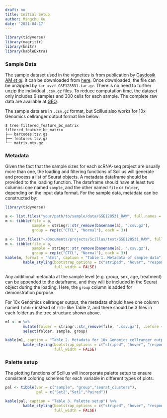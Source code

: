 ```yaml
---
draft: no
title: Initial Setup
author: Mingchu Xu
date: '2021-04-17'
---
```


```r
library(tidyverse)
library(magrittr)
library(knitr)
library(kableExtra)
```

### Sample Data

The sample dataset used in the vignettes is from publication by [Gaydosik AM *et al*](https://www.ncbi.nlm.nih.gov/pubmed/31010835). It can be downloaded from [here](https://github.com/xmc811/Scillus/blob/development/test/GSE128531.tar.gz). Once downloaded, the file can be unzipped by `tar xvzf GSE128531.tar.gz`. There is no need to further unzip the individual `.csv.gz` files. To reduce computation time, the dataset only includes 6 samples and 300 cells for each sample. The complete raw data are available at [GEO](https://www.ncbi.nlm.nih.gov/geo/query/acc.cgi?acc=GSE128531).

The sample data are in `.csv.gz` format, but Scillus also works for 10x Genomics cellranger output format like below:

```console
$ tree filtered_feature_bc_matrix
filtered_feature_bc_matrix
├── barcodes.tsv.gz
├── features.tsv.gz
└── matrix.mtx.gz
```

### Metadata

Given the fact that the sample sizes for each scRNA-seq project are usually more than one, the loading and filtering functions of Scillus will generate and process a list of Seurat objects. A metadata dataframe should be provided to the loading function. The dataframe should have at least two columns: one named `sample`, and the other named `file` or `folder`, depending on the input data format. For the sample data, metadata can be constructed by:

```r
library(tidyverse)

a <- list.files("your/path/to/sample/data/GSE128531_RAW", full.names = TRUE)
m <- tibble(file = a, 
            sample = stringr::str_remove(basename(a), ".csv.gz"),
            group = rep(c("CTCL", "Normal"), each = 3))
```

```r
a <- list.files("~/Documents/projects/Scillus/test/GSE128531_RAW", full.names = TRUE)
m <- tibble(file = a, 
            sample = stringr::str_remove(basename(a), ".csv.gz"),
            group = rep(c("CTCL", "Normal"), each = 3))
kable(m, format = "html", caption = "Table 1. Metadata of sample data") %>%
        kable_styling(bootstrap_options = c("striped", "hover", "responsive"),
                      full_width = FALSE)
```

Any additional metadata at the sample level (e.g. group, sex, age, treatment) can be appended to the dataframe, and they will be included in the Seurat object during the loading. Here, the `group` column is added for demonstration purpose. 


For 10x Genomics cellranger output, the metadata should have one column named `folder` instead of `file` like Table 2, and there should be 3 files in each folder as the tree structure shown above.

```r
m1 <- m %>%
        mutate(folder = stringr::str_remove(file, ".csv.gz"), .before = 1) %>%
        select(folder, sample, group)

kable(m1, caption = "Table 2. Metadata for 10x Genomics cellranger output") %>%
        kable_styling(bootstrap_options = c("striped", "hover", "responsive"),
                      full_width = FALSE)
```



### Palette setup

The plotting functions of Scillus will incorporate palette setup to ensure consistent coloring schemes for each variable in different types of plots.

```r
pal <- tibble(var = c("sample", "group","seurat_clusters"),
              pal = c("Set2","Set1","Paired"))
```

```r
kable(pal, caption = "Table 3. Palette setup") %>%
        kable_styling(bootstrap_options = c("striped", "hover", "responsive"),
                      full_width = FALSE)
```